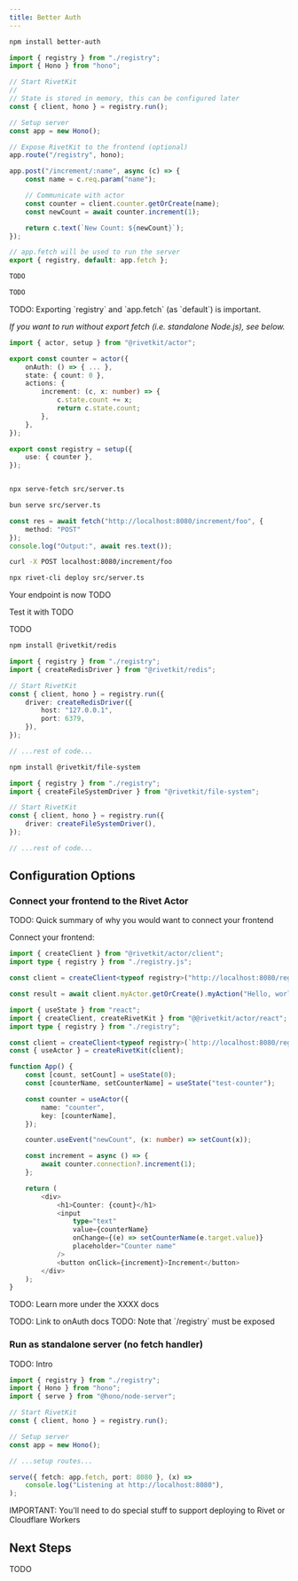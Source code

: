 ```yaml
---
title: Better Auth
---
```


<Steps>
<Step title="Install">

```sh
npm install better-auth
```

</Step>

<Step title="Update server">

<CodeGroup>

```ts Hono
import { registry } from "./registry";
import { Hono } from "hono";

// Start RivetKit
//
// State is stored in memory, this can be configured later
const { client, hono } = registry.run();

// Setup server
const app = new Hono();

// Expose RivetKit to the frontend (optional)
app.route("/registry", hono);

app.post("/increment/:name", async (c) => {
	const name = c.req.param("name");

	// Communicate with actor
	const counter = client.counter.getOrCreate(name);
	const newCount = await counter.increment(1);

	return c.text(`New Count: ${newCount}`);
});

// app.fetch will be used to run the server
export { registry, default: app.fetch };
```

```ts Express.js
TODO
```

```ts Elysia.js
TODO
```

</CodeGroup>

<Info>
	TODO: Exporting `registry` and `app.fetch` (as `default`) is important.
</Info>

_If you want to run without export fetch (i.e. standalone Node.js), see below._

</Step>

<Step title="Integrate with RivetKit">

<CodeGroup>

```ts Actor
import { actor, setup } from "@rivetkit/actor";

export const counter = actor({
    onAuth: () => { ... },
	state: { count: 0 },
	actions: {
		increment: (c, x: number) => {
			c.state.count += x;
			return c.state.count;
		},
	},
});

export const registry = setup({
	use: { counter },
});
```

```ts Workflow
```

</CodeGroup>

</Step>

<Step title="Run server">

<CodeGroup>

```sh Node.js
npx serve-fetch src/server.ts
```

```sh Bun
bun serve src/server.ts
```

</CodeGroup>

</Step>

<Step title="Connect to backend">

<CodeGroup>

```ts fetch
const res = await fetch("http://localhost:8080/increment/foo", {
	method: "POST"
});
console.log("Output:", await res.text());
```

```sh curl
curl -X POST localhost:8080/increment/foo
```

</CodeGroup>


</Step>

<Step title="Deploy">

<Tabs>

<Tab title="Rivet">

```sh
npx rivet-cli deploy src/server.ts
```

Your endpoint is now TODO

Test it with TODO

</Tab>

<Tab title="Cloudflare Workers">
TODO
</Tab>

<Tab title="Redis">

```sh
npm install @rivetkit/redis
```

```ts server.ts
import { registry } from "./registry";
import { createRedisDriver } from "@rivetkit/redis";

// Start RivetKit
const { client, hono } = registry.run({
	driver: createRedisDriver({
		host: "127.0.0.1",
		port: 6379,
	}),
});

// ...rest of code...
```

</Tab>

<Tab title="File System">

```sh
npm install @rivetkit/file-system
```

```ts server.ts
import { registry } from "./registry";
import { createFileSystemDriver } from "@rivetkit/file-system";

// Start RivetKit
const { client, hono } = registry.run({
	driver: createFileSystemDriver(),
});

// ...rest of code...
```

</Tab>

</Tabs>

</Step>

</Steps>

## Configuration Options

### Connect your frontend to the Rivet Actor

TODO: Quick summary of why you would want to connect your frontend

Connect your frontend:

<CodeGroup>

```ts JavaScript
import { createClient } from "@rivetkit/actor/client";
import type { registry } from "./registry.js";

const client = createClient<typeof registry>("http://localhost:8080/registry");

const result = await client.myActor.getOrCreate().myAction("Hello, world!");
```

```ts React
import { useState } from "react";
import { createClient, createRivetKit } from "@@rivetkit/actor/react";
import type { registry } from "./registry";

const client = createClient<typeof registry>(`http://localhost:8080/registry`);
const { useActor } = createRivetKit(client);

function App() {
	const [count, setCount] = useState(0);
	const [counterName, setCounterName] = useState("test-counter");

	const counter = useActor({
		name: "counter",
		key: [counterName],
	});

	counter.useEvent("newCount", (x: number) => setCount(x));

	const increment = async () => {
		await counter.connection?.increment(1);
	};

	return (
		<div>
			<h1>Counter: {count}</h1>
			<input
				type="text"
				value={counterName}
				onChange={(e) => setCounterName(e.target.value)}
				placeholder="Counter name"
			/>
			<button onClick={increment}>Increment</button>
		</div>
	);
}
```

</CodeGroup>

TODO: Learn more under the XXXX docs

<Note>
	TODO: Link to onAuth docs
</Note>

<Note>
	TODO: Note that `/registry` must be exposed
</Note>

### Run as standalone server (no fetch handler)

TODO: Intro

```ts
import { registry } from "./registry";
import { Hono } from "hono";
import { serve } from "@hono/node-server";

// Start RivetKit
const { client, hono } = registry.run();

// Setup server
const app = new Hono();

// ...setup routes...

serve({ fetch: app.fetch, port: 8080 }, (x) =>
	console.log("Listening at http://localhost:8080"),
);
```

IMPORTANT: You'll need to do special stuff to support deploying to Rivet or Cloudflare Workers

## Next Steps

TODO

<CardGroup>
	<Card title="Overview" href="/concepts/overview" icon="square-plus" horizontal={true} />
	<Card title="Interacting with Actors" href="/concepts/interacting-with-actors" icon="square-plus" horizontal={true} />
	<Card title="Actions" href="/concepts/actions" icon="bolt" horizontal={true} />
	<Card title="State" href="/concepts/state" icon="floppy-disk" horizontal={true} />
</CardGroup>

